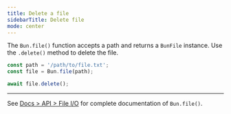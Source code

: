 ```yaml
---
title: Delete a file
sidebarTitle: Delete file
mode: center
---
```


The `Bun.file()` function accepts a path and returns a `BunFile` instance. Use the `.delete()` method to delete the file.

```ts
const path = '/path/to/file.txt';
const file = Bun.file(path);

await file.delete();
```

---

See [Docs > API > File I/O](https://bun.com/docs/api/file-io#reading-files-bun-file) for complete documentation of `Bun.file()`.
